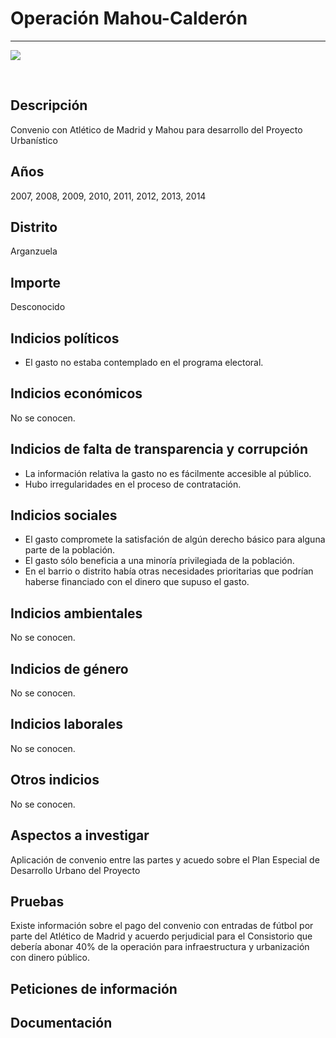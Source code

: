 Operación Mahou-Calderón
========================

------------------------------------------------------------------------

![](https://dl.airtable.com/ZwGaOUGKRe2OEUTtN8YS_operacion-mahou-calderon.jpg)

<br/>

Descripción
-----------

Convenio con Atlético de Madrid y Mahou para desarrollo del Proyecto
Urbanístico

Años
----

2007, 2008, 2009, 2010, 2011, 2012, 2013, 2014

Distrito
--------

Arganzuela

Importe
-------

Desconocido

Indicios políticos
------------------

-   El gasto no estaba contemplado en el programa electoral.

Indicios económicos
-------------------

No se conocen.

Indicios de falta de transparencia y corrupción
-----------------------------------------------

-   La información relativa la gasto no es fácilmente accesible
    al público.
-   Hubo irregularidades en el proceso de contratación.

Indicios sociales
-----------------

-   El gasto compromete la satisfación de algún derecho básico para
    alguna parte de la población.
-   El gasto sólo beneficia a una minoría privilegiada de la población.
-   En el barrio o distrito había otras necesidades prioritarias que
    podrían haberse financiado con el dinero que supuso el gasto.

Indicios ambientales
--------------------

No se conocen.

Indicios de género
------------------

No se conocen.

Indicios laborales
------------------

No se conocen.

Otros indicios
--------------

No se conocen.

Aspectos a investigar
---------------------

Aplicación de convenio entre las partes y acuedo sobre el Plan Especial
de Desarrollo Urbano del Proyecto

Pruebas
-------

Existe información sobre el pago del convenio con entradas de fútbol por
parte del Atlético de Madrid y acuerdo perjudicial para el Consistorio
que debería abonar 40% de la operación para infraestructura y
urbanización con dinero público.

Peticiones de información
-------------------------

Documentación
-------------
